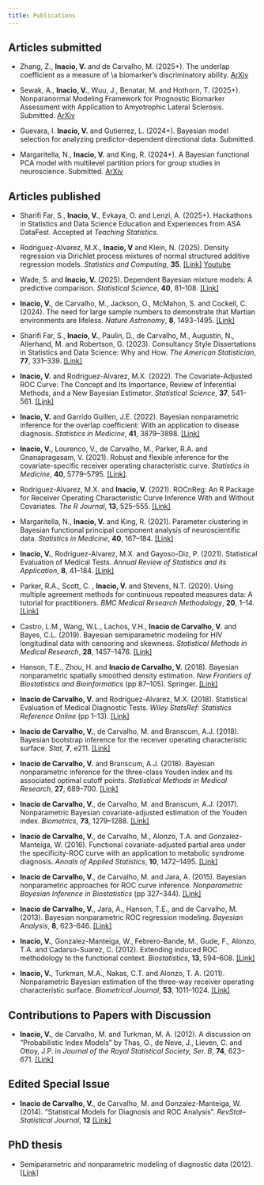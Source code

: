 ```yaml
---
title: Publications
---
```


## Articles submitted
- Zhang, Z., **Inacio, V.** and de Carvalho, M. (2025+). The underlap coefficient as a measure of \\a biomarker’s discriminatory ability. [ArXiv](https://arxiv.org/abs/2504.12288)

- Sewak, A., **Inacio, V.**, Wuu, J., Benatar, M. and Hothorn, T. (2025+).  Nonparanormal Modeling Framework for Prognostic Biomarker Assessment with Application to Amyotrophic Lateral Sclerosis. Submitted. [ArXiv](https://arxiv.org/abs/2502.20892)

-  Guevara, I. **Inacio, V.** and Gutierrez, L. (2024+). Bayesian model selection for analyzing predictor-dependent directional data. Submitted.

-   Margaritella, N., **Inacio, V.** and King, R. (2024+). A Bayesian functional PCA model with multilevel partition priors for group studies in neuroscience. Submitted. [ArXiv](https://arxiv.org/abs/2312.16739)

## Articles published
- Sharifi Far, S., **Inacio, V.**, Evkaya, O. and Lenzi, A. (2025+). Hackathons in Statistics and Data Science Education and Experiences from ASA DataFest. Accepted at *Teaching Statistics*.

-   Rodriguez-Alvarez, M.X., **Inacio, V** and Klein, N. (2025). Density regression via Dirichlet process mixtures of normal structured additive regression models. *Statistics and Computing*, **35**.  [\[Link\]](https://link.springer.com/article/10.1007/s11222-025-10567-0) [Youtube](https://www.youtube.com/watch?v=qPPXAezt8ys&t=2805s)

-  Wade, S. and **Inacio, V.** (2025). Dependent Bayesian mixture models: A predictive comparison. *Statistical Science*, **40**, 81--108. [\[Link\]](https://projecteuclid.org/journals/statistical-science/volume-40/issue-1/Bayesian-Dependent-Mixture-Models-A-Predictive-Comparison-and-Survey/10.1214/24-STS966.short)

-   **Inacio, V.**, de Carvalho, M., Jackson, O., McMahon, S. and Cockell, C. (2024). The need for large sample numbers to demonstrate that Martian environments are lifeless. *Nature Astronomy*, **8**, 1493--1495.  [\[Link\]](https://www.nature.com/articles/s41550-024-02443-0)

-   Sharifi Far, S., **Inacio, V.**, Paulin, D., de Carvalho, M., Augustin, N., Allerhand, M. and Robertson, G. (2023). Consultancy Style Dissertations in Statistics and Data Science: Why and How. *The American Statistician*, **77**, 331--339. [\[Link\]](https://doi.org/10.1080/00031305.2022.2163689)

-   **Inacio, V.** and Rodriguez-Alvarez, M.X. (2022). The Covariate-Adjusted ROC Curve: The Concept and Its Importance, Review of Inferential Methods, and a New Bayesian Estimator. *Statistical Science*, **37**, 541--561. [\[Link\]](https://projecteuclid.org/journals/statistical-science/volume-37/issue-4/The-Covariate-Adjusted-ROC-Curve--The-Concept-and-Its/10.1214/21-STS839.short?tab=ArticleLink)

-   **Inacio, V.** and Garrido Guillen, J.E. (2022). Bayesian nonparametric inference for the overlap coefficient: With an application to disease diagnosis. *Statistics in Medicine*, **41**, 3879--3898. [\[Link\]](https://doi.org/10.1002/sim.9480)

-   **Inacio, V.**, Lourenco, V., de Carvalho, M., Parker, R.A. and Gnanapragasam, V. (2021). Robust and flexible inference for the covariate-specific receiver operating characteristic curve. *Statistics in Medicine*, **40**, 5779--5795. [\[Link\]](https://doi.org/10.1002/sim.9153).

-   Rodriguez-Alvarez, M.X. and **Inacio, V.** (2021). ROCnReg: An R Package for Receiver Operating Characteristic Curve Inference With and Without Covariates. *The R Journal*, **13**, 525--555. [\[Link\]](https://doi.org/10.32614/RJ-2021-066)

-   Margaritella, N., **Inacio, V.** and King, R. (2021). Parameter clustering in Bayesian functional principal component analysis of neuroscientific data. *Statistics in Medicine*, **40**, 167--184. [\[Link\]](https://doi.org/10.1002/sim.8768)

-   **Inacio, V.**, Rodriguez-Alvarez, M.X. and Gayoso-Diz, P. (2021). Statistical Evaluation of Medical Tests. *Annual Review of Statistics and its Application*, **8**, 41--184. [\[Link\]](https://doi.org/10.1146/annurev-statistics-040720-022432)

-   Parker, R.A., Scott, C. , **Inacio, V.** and Stevens, N.T. (2020). Using multiple agreement methods for continuous repeated measures data: A tutorial for practitioners. *BMC Medical Research Methodology*, **20**, 1--14. [\[Link\]](https://link.springer.com/article/10.1186/s12874-020-01022-x)

-   Castro, L.M., Wang, W.L., Lachos, V.H., **Inacio de Carvalho, V.** and Bayes, C.L. (2019). Bayesian semiparametric modeling for HIV longitudinal data with censoring and skewness. *Statistical Methods in Medical Research*, **28**, 1457--1476. [\[Link\]](https://doi.org/10.1177/0962280218760360)

-   Hanson, T.E., Zhou, H. and **Inacio de Carvalho, V.** (2018). Bayesian nonparametric spatially smoothed density estimation. *New Frontiers of Biostatistics and Bioinformatics* (pp 87--105). Springer. [\[Link\]](https://link.springer.com/chapter/10.1007/978-3-319-99389-8_4)

-   **Inacio de Carvalho, V.** and Rodriguez-Alvarez, M.X. (2018). Statistical Evaluation of Medical Diagnostic Tests. *Wiley StatsRef: Statistics Reference Online* (pp 1--13). [\[Link\]](https://doi.org/10.1002/9781118445112.stat08063)

-   **Inacio de Carvalho, V.**, de Carvalho, M. and Branscum, A.J. (2018). Bayesian bootstrap inference for the receiver operating characteristic surface. *Stat*, **7**, e211. [\[Link\]](https://doi.org/10.1002/sta4.21)

-   **Inacio de Carvalho, V.** and Branscum, A.J. (2018). Bayesian nonparametric inference for the three-class Youden index and its associated optimal cutoff points. *Statistical Methods in Medical Research*, **27**, 689--700. [\[Link\]](https://doi.org/10.1177/0962280217742538)

-   **Inacio de Carvalho, V.**, de Carvalho, M. and Branscum, A.J. (2017). Nonparametric Bayesian covariate-adjusted estimation of the Youden index. *Biometrics*, **73**, 1279--1288. [\[Link\]](https://doi.org/10.1111/biom.12686)

-   **Inacio de Carvalho, V.**, de Carvalho, M., Alonzo, T.A. and Gonzalez-Manteiga, W. (2016). Functional covariate-adjusted partial area under the specificity-ROC curve with an application to metabolic syndrome diagnosis. *Annals of Applied Statistics*, **10**, 1472--1495. [\[Link\]](https://projecteuclid.org/journals/annals-of-applied-statistics/volume-10/issue-3/Functional-covariate-adjusted-partial-area-under-the-specificity-ROC-curve/10.1214/16-AOAS943.full)

-   **Inacio de Carvalho, V.**, de Carvalho, M. and Jara, A. (2015). Bayesian nonparametric approaches for ROC curve inference. *Nonparametric Bayesian Inference in Biostatistics* (pp 327--344). [\[Link\]](https://link.springer.com/chapter/10.1007/978-3-319-19518-6_16)

-   **Inacio de Carvalho, V.**, Jara, A., Hanson, T.E., and de Carvalho, M. (2013). Bayesian nonparametric ROC regression modeling. *Bayesian Analysis*, **8**, 623--646. [\[Link\]](https://projecteuclid.org/journals/bayesian-analysis/volume-8/issue-3/Bayesian-Nonparametric-ROC-Regression-Modeling/10.1214/13-BA825.full)

-   **Inacio, V.**, Gonzalez-Manteiga, W., Febrero-Bande, M., Gude, F., Alonzo, T.A. and Cadarso-Suarez, C. (2012). Extending induced ROC methodology to the functional context. *Biostatistics*, **13**, 594--608. [\[Link\]](https://doi.org/10.1093/biostatistics/kxs007)

-   **Inacio, V.**, Turkman, M.A., Nakas, C.T. and Alonzo, T. A. (2011). Nonparametric Bayesian estimation of the three-way receiver operating characteristic surface. *Biometrical Journal*, **53**, 1011--1024. [\[Link\]](https://doi.org/10.1002/bimj.201100070)

## Contributions to Papers with Discussion

-   **Inacio, V.**, de Carvalho, M. and Turkman, M. A. (2012). A discussion on "Probabilistic Index Models" by Thas, O., de Neve, J., Lieven, C. and Ottoy, J.P. in *Journal of the Royal Statistical Society, Ser. B*, **74**, 623--671. [\[Link\]](https://doi.org/10.1111/j.1467-9868.2011.01020.x)

## Edited Special Issue

-   **Inacio de Carvalho, V.**, de Carvalho, M. and Gonzalez-Manteiga, W. (2014). "Statistical Models for Diagnosis and ROC Analysis". *RevStat--Statistical Journal*, **12** [\[Link\]](https://revstat.ine.pt/index.php/REVSTAT/issue/view/32)

## PhD thesis

-   Semiparametric and nonparametric modeling of diagnostic data (2012). [\[Link\]](https://repositorio.ul.pt/handle/10451/6641)
